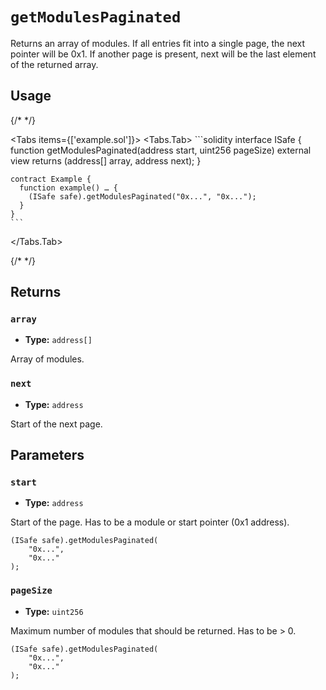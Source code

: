 
# `getModulesPaginated`

Returns an array of modules. If all entries fit into a single page, the next pointer will be 0x1. If another page is present, next will be the last element of the returned array.

## Usage

{/* <!-- vale off --> */}

<Tabs items={['example.sol']}>
  <Tabs.Tab>
    ```solidity
    interface ISafe {
      function getModulesPaginated(address start, uint256 pageSize) external view returns (address[] array, address next);
    }

    contract Example {
      function example() … {
        (ISafe safe).getModulesPaginated("0x...", "0x...");
      }
    }
    ```
  </Tabs.Tab>
</Tabs>

{/* <!-- vale on --> */}

## Returns

### `array`

- **Type:** `address[]`

Array of modules.

### `next`

- **Type:** `address`

Start of the next page.

## Parameters

### `start`

- **Type:** `address`

Start of the page. Has to be a module or start pointer (0x1 address).

```solidity focus=2
(ISafe safe).getModulesPaginated(
    "0x...",
    "0x..."
);
```

### `pageSize`

- **Type:** `uint256`

Maximum number of modules that should be returned. Has to be > 0.

```solidity focus=3
(ISafe safe).getModulesPaginated(
    "0x...",
    "0x..."
);
```
